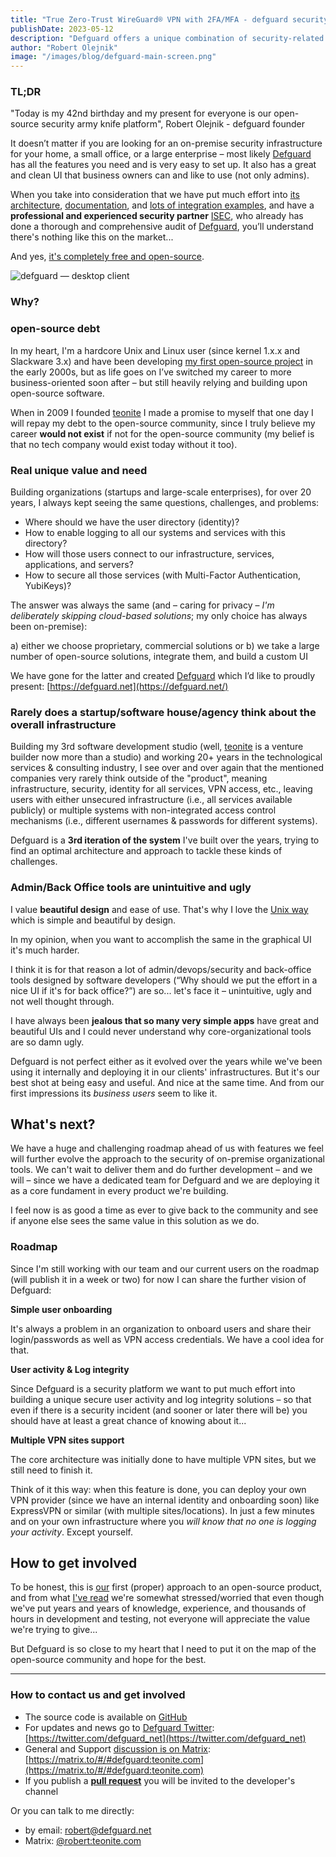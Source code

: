 ```yaml
---
title: "True Zero-Trust WireGuard® VPN with 2FA/MFA - defguard security paltform released by teonite"
publishDate: 2023-05-12
description: "Defguard offers a unique combination of security-related functionalities from identity management (OpenID/OAuth2/LDAP) to VPN (Wireguard) to other features (Multi-Factor Authentication, Yubikey provisioning, Web3, Webhooks, etc.)."
author: "Robert Olejnik"
image: "/images/blog/defguard-main-screen.png"
---
```


### TL;DR

"Today is my 42nd birthday and my present for everyone is our open-source security army knife platform", Robert Olejnik - defguard founder

It doesn’t matter if you are looking for an on-premise security infrastructure for your home, a small office, or a large enterprise – most likely [Defguard](https://defguard.net/) has all the features you need and is very easy to set up. It also has a great and clean UI that business owners can and like to use (not only admins).

When you take into consideration that we have put much effort into [its architecture](https://defguard.gitbook.io/defguard/in-depth/architecture), [documentation](https://defguard.gitbook.io/defguard/), and [lots of integration examples](https://defguard.gitbook.io/defguard/features/openid-connect), and have a **professional and experienced security partner** [ISEC](https://isec.pl/), who already has done a thorough and comprehensive audit of [Defguard](https://defguard.net/), you’ll understand there's nothing like this on the market...

And yes, [it's completely free and open-source](https://github.com/DefGuard/defguard).

![defguard — desktop client](/images/blog/defguard-main-screen.png)

### Why?

### open-source debt

In my heart, I'm a hardcore Unix and Linux user (since kernel 1.x.x and Slackware 3.x) and have been developing [my first open-source project](https://sources.debian.org/src/adduser-ng/0.1.2-1.3/README) in the early 2000s, but as life goes on I’ve switched my career to more business-oriented soon after – but still heavily relying and building upon open-source software.

When in 2009 I founded [teonite](https://teonite.com/) I made a promise to myself that one day I will repay my debt to the open-source community, since I truly believe my career **would not exist** if not for the open-source community (my belief is that no tech company would exist today without it too).

### Real unique value and need

Building organizations (startups and large-scale enterprises), for over 20 years, I always kept seeing the same questions, challenges, and problems:

- Where should we have the user directory (identity)?
- How to enable logging to all our systems and services with this directory?
- How will those users connect to our infrastructure, services, applications, and servers?
- How to secure all those services (with Multi-Factor Authentication, YubiKeys)?

The answer was always the same (and – caring for privacy – _I'm deliberately skipping cloud-based solutions_; my only choice has always been on-premise):

a) either we choose proprietary, commercial solutions or
b) we take a large number of open-source solutions, integrate them, and build a custom UI

We have gone for the latter and created [Defguard](https://defguard.net/) which I’d like to proudly present: [https://defguard.net](https://defguard.net/)

### Rarely does a startup/software house/agency think about the overall infrastructure

Building my 3rd software development studio (well, [teonite](https://teonite.com/) is a venture builder now more than a studio) and working 20+ years in the technological services & consulting industry, I see over and over again that the mentioned companies very rarely think outside of the "product", meaning infrastructure, security, identity for all services, VPN access, etc., leaving users with either unsecured infrastructure (i.e., all services available publicly) or multiple systems with non-integrated access control mechanisms (i.e., different usernames & passwords for different systems).

Defguard is a **3rd iteration of the system** I've built over the years, trying to find an optimal architecture and approach to tackle these kinds of challenges.

### Admin/Back Office tools are unintuitive and ugly

I value **beautiful design** and ease of use. That's why I love the [Unix way](https://en.wikipedia.org/wiki/Unix_philosophy) which is simple and beautiful by design.

In my opinion, when you want to accomplish the same in the graphical UI it's much harder.

I think it is for that reason a lot of admin/devops/security and back-office tools designed by software developers (“Why should we put the effort in a nice UI if it's for back office?”) are so... let's face it – unintuitive, ugly and not well thought through.

I have always been **jealous that so many very simple apps** have great and beautiful UIs and I could never understand why core-organizational tools are so damn ugly.

Defguard is not perfect either as it evolved over the years while we've been using it internally and deploying it in our clients' infrastructures. But it's our best shot at being easy and useful. And nice at the same time. And from our first impressions its _business users_ seem to like it.

## What's next?

We have a huge and challenging roadmap ahead of us with features we feel will further evolve the approach to the security of on-premise organizational tools. We can't wait to deliver them and do further development – and we will – since we have a dedicated team for Defguard and we are deploying it as a core fundament in every product we're building.

I feel now is as good a time as ever to give back to the community and see if anyone else sees the same value in this solution as we do.

### Roadmap

Since I'm still working with our team and our current users on the roadmap (will publish it in a week or two) for now I can share the further vision of Defguard:

**Simple user onboarding**

It's always a problem in an organization to onboard users and share their login/passwords as well as VPN access credentials. We have a cool idea for that.

**User activity & Log integrity**

Since Defguard is a security platform we want to put much effort into building a unique secure user activity and log integrity solutions – so that even if there is a security incident (and sooner or later there will be) you should have at least a great chance of knowing about it...

**Multiple VPN sites support**

The core architecture was initially done to have multiple VPN sites, but we still need to finish it.

Think of it this way: when this feature is done, you can deploy your own VPN provider (since we have an internal identity and onboarding soon) like ExpressVPN or similar (with multiple sites/locations). In just a few minutes and on your own infrastructure where you _will know that no one is logging your activity_. Except yourself.

## How to get involved

To be honest, this is [our](https://teonite.com/) first (proper) approach to an open-source product, and from what [I've read](https://un.curl.dev/people/negative) we're somewhat stressed/worried that even though we've put years and years of knowledge, experience, and thousands of hours in development and testing, not everyone will appreciate the value we're trying to give...

But Defguard is so close to my heart that I need to put it on the map of the open-source community and hope for the best.

---

### How to contact us and get involved

- The source code is available on [GitHub](https://github.com/DefGuard/)
- For updates and news go to [Defguard Twitter](https://twitter.com/defguard_net): [https://twitter.com/defguard_net](https://twitter.com/defguard_net)
- General and Support [discussion is on Matrix](https://matrix.to/#/#defguard:teonite.com): [https://matrix.to/#/#defguard:teonite.com](https://matrix.to/#/#defguard:teonite.com)
- If you publish a [**pull request**](https://github.com/DefGuard/defguard/pulls) you will be invited to the developer's channel

Or you can talk to me directly:

- by email: robert@defguard.net
- Matrix: [@robert:teonite.com](https://teonite.com/blog/defguard/@robert:teonite.com)
